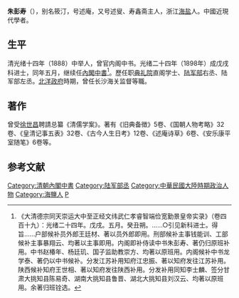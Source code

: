 '''朱彭寿'''（{{bd|1869年||1950年|catIdx=Zhu朱}}），别名筱汀，号述庵，又号述叟、寿鑫斋主人，浙江[[海盐|海盐]]人。中國近現代學者。

==生平==
清光绪十四年（1888）中举人，曾官内阁中书。光绪二十四年（1898年）成戊戌科进士，同年五月，继续任[[內閣中書|內閣中書]]<ref>《大清德宗同天崇运大中至正经文纬武仁孝睿智端俭宽勤景皇帝实录》（卷四百十九）：光绪二十四年。戊戌。五月。癸丑朔。……○引见新科进士。得旨……户部候补员外郎王廷材、著以员外郎即用。刑部候补主事钱能训、工部候补主事暴翔云、均著以主事即用。内阁即补侍读中书朱彭寿、著仍归原班补用。中书赵椿年、杨廷玑、国子监助教崇方、均著以原班用。内阁候补中书龙学泰、著仍以中书候补。分发江苏补用知府江忠振、著以知府发往江苏补用。陕西候补知府王世相、著以知府发往陕西补用。分发补用同知李士麟、签分甘肃大挑知县陈易奇、湖南大挑知县鲁晋、湖北大挑知县刘汉云、均著以原班用。余著归班铨选。</ref>。歷任职[[典礼院|典礼院]]直阁学士、[[陆军部_(清朝)|陆军部]]右丞、陆军部左丞。[[北洋政府|北洋政府]]時期，曾任长沙海关监督等職。

==著作==
{{Wikisource author}}
曾受[[徐世昌|徐世昌]]聘請总纂《清儒学案》。著有《旧典备徴》5卷、《国朝人物考略》32卷、《皇清记事五表》32卷、《古今人生日考》12卷、《述庵诗草》6卷、《安乐康平室随笔》6卷等。 

==参考文献==
{{Reflist|2}}
{{光緒二十四年戊戌科殿試金榜}}
{{DEFAULTSORT:Zhu朱}}
[[Category:清朝內閣中書|Category:清朝內閣中書]]
[[Category:陆军部丞|Category:陆军部丞]]
[[Category:中華民國大陸時期政治人物|Category:中華民國大陸時期政治人物]]
[[Category:海鹽人|Category:海鹽人]]
[[Category:朱姓|P]]
